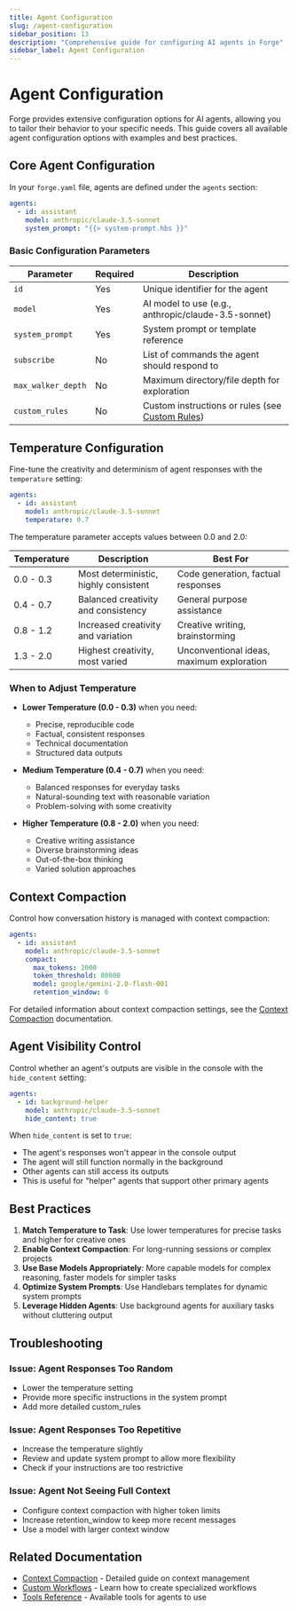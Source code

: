 ```yaml
---
title: Agent Configuration
slug: /agent-configuration
sidebar_position: 13
description: "Comprehensive guide for configuring AI agents in Forge"
sidebar_label: Agent Configuration
---
```


# Agent Configuration

Forge provides extensive configuration options for AI agents, allowing you to tailor their behavior to your specific needs. This guide covers all available agent configuration options with examples and best practices.

## Core Agent Configuration

In your `forge.yaml` file, agents are defined under the `agents` section:

```yaml
agents:
  - id: assistant
    model: anthropic/claude-3.5-sonnet
    system_prompt: "{{> system-prompt.hbs }}"
```

### Basic Configuration Parameters

| Parameter          | Required | Description                                                           |
| ------------------ | -------- | --------------------------------------------------------------------- |
| `id`               | Yes      | Unique identifier for the agent                                       |
| `model`            | Yes      | AI model to use (e.g., anthropic/claude-3.5-sonnet)                   |
| `system_prompt`    | Yes      | System prompt or template reference                                   |
| `subscribe`        | No       | List of commands the agent should respond to                          |
| `max_walker_depth` | No       | Maximum directory/file depth for exploration                          |
| `custom_rules`     | No       | Custom instructions or rules (see [Custom Rules](/docs/custom-rules)) |

## Temperature Configuration

Fine-tune the creativity and determinism of agent responses with the `temperature` setting:

```yaml
agents:
  - id: assistant
    model: anthropic/claude-3.5-sonnet
    temperature: 0.7
```

The temperature parameter accepts values between 0.0 and 2.0:

| Temperature | Description                           | Best For                                  |
| ----------- | ------------------------------------- | ----------------------------------------- |
| 0.0 - 0.3   | Most deterministic, highly consistent | Code generation, factual responses        |
| 0.4 - 0.7   | Balanced creativity and consistency   | General purpose assistance                |
| 0.8 - 1.2   | Increased creativity and variation    | Creative writing, brainstorming           |
| 1.3 - 2.0   | Highest creativity, most varied       | Unconventional ideas, maximum exploration |

### When to Adjust Temperature

- **Lower Temperature (0.0 - 0.3)** when you need:
  - Precise, reproducible code
  - Factual, consistent responses
  - Technical documentation
  - Structured data outputs

- **Medium Temperature (0.4 - 0.7)** when you need:
  - Balanced responses for everyday tasks
  - Natural-sounding text with reasonable variation
  - Problem-solving with some creativity

- **Higher Temperature (0.8 - 2.0)** when you need:
  - Creative writing assistance
  - Diverse brainstorming ideas
  - Out-of-the-box thinking
  - Varied solution approaches

## Context Compaction

Control how conversation history is managed with context compaction:

```yaml
agents:
  - id: assistant
    model: anthropic/claude-3.5-sonnet
    compact:
      max_tokens: 2000
      token_threshold: 80000
      model: google/gemini-2.0-flash-001
      retention_window: 6
```

For detailed information about context compaction settings, see the [Context Compaction](../context-compaction) documentation.

## Agent Visibility Control

Control whether an agent's outputs are visible in the console with the `hide_content` setting:

```yaml
agents:
  - id: background-helper
    model: anthropic/claude-3.5-sonnet
    hide_content: true
```

When `hide_content` is set to `true`:

- The agent's responses won't appear in the console output
- The agent will still function normally in the background
- Other agents can still access its outputs
- This is useful for "helper" agents that support other primary agents

## Best Practices

1. **Match Temperature to Task**: Use lower temperatures for precise tasks and higher for creative ones
2. **Enable Context Compaction**: For long-running sessions or complex projects
3. **Use Base Models Appropriately**: More capable models for complex reasoning, faster models for simpler tasks
4. **Optimize System Prompts**: Use Handlebars templates for dynamic system prompts
5. **Leverage Hidden Agents**: Use background agents for auxiliary tasks without cluttering output

## Troubleshooting

### Issue: Agent Responses Too Random

- Lower the temperature setting
- Provide more specific instructions in the system prompt
- Add more detailed custom_rules

### Issue: Agent Responses Too Repetitive

- Increase the temperature slightly
- Review and update system prompt to allow more flexibility
- Check if your instructions are too restrictive

### Issue: Agent Not Seeing Full Context

- Configure context compaction with higher token limits
- Increase retention_window to keep more recent messages
- Use a model with larger context window

## Related Documentation

- [Context Compaction](../context-compaction) - Detailed guide on context management
- [Custom Workflows](../custom-workflows) - Learn how to create specialized workflows
- [Tools Reference](../tools-reference) - Available tools for agents to use
